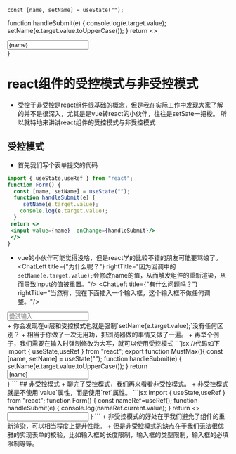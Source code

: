 
    const [name, setName] = useState("");
  function handleSubmit(e) {
    console.log(e.target.value);
     setName(e.target.value.toUpperCase());
  }
 return <>
 <div className='h-12 p-3 w-full bg-slate-600 rounded-lg'>
 <input value={name} placeholder='强制大写'  onChange={handleSubmit}/>
</div>
 </>
}

# react组件的受控模式与非受控模式
+ 受控于非受控是react组件很基础的概念，但是我在实际工作中发现大家了解的并不是很深入，尤其是是vue转react的小伙伴，往往是setSate一把梭。
所以就特地来讲讲react组件的受控模式与非受控模式
## 受控模式
+ 首先我们写个表单提交的代码
```jsx
import { useState,useRef } from "react";
function Form() {
  const [name, setName] = useState("");
  function handleSubmit(e) {
     setName(e.target.value);
    console.log(e.target.value); 
  }
 return <>
 <input value={name}  onChange={handleSubmit}/>
 </>
}
```
+ vue的小伙伴可能觉得没啥，但是react学的比较不错的朋友可能要骂娘了。
<ChatLeft title={"为什么呢？"} rightTitle="因为回调中的`setName(e.target.value);`会修改name的值，从而触发组件的重新渲染，从而导致input的值被重置。"/>
<ChatLeft title={"有什么问题吗？"} rightTitle="当然有，我在下面插入一个输入框，这个输入框不做任何调整。"/>
<div className='h-12 p-3 w-full bg-slate-600 rounded-lg'>
<input className='border-gray-800' placeholder='尝试输入'/>
</div>
+ 你会发现在ui层和受控模式也就是强制`setName(e.target.value);`没有任何区别？
+ 相当于你做了一次无用功，把浏览器做的事情又做了一遍。
<ChatLeft title={"受控模式就一点用也没有吗？"} rightTitle="当然不是，受控模式的好处在于可以实现表单的校验，比如输入框的长度限制，输入框的类型限制，输入框的必填限制等等。 这也是为社么antd的表单组件是受控模式的原因。"/>
+ 再举个例子，我们需要在输入时强制修改为大写，就可以使用受控模式
<MustMax/>
```jsx
//代码如下
import { useState,useRef } from "react";
export function MustMax(){
    const [name, setName] = useState("");
  function handleSubmit(e) {
     setName(e.target.value.toUpperCase());
  }
 return <div className='h-12 p-3 w-full bg-slate-600 rounded-lg'>
 <input value={name} placeholder='强制大写'  onChange={handleSubmit}/>
</div>
 </>
}
```
## 非受控模式
+ 聊完了受控模式，我们再来看看非受控模式。
+ 非受控模式就是不使用`value`属性，而是使用`ref`属性。
```jsx
import { useState,useRef } from "react";
function Form() {
const nameRef=useRef();
  function handleSubmit(e) {
     console.log(nameRef.current.value);
  }
 return <>
 <input defaultValue={""}  onChange={handleSubmit} ref={nameRef}/>
 </>
}
```
+ 非受控模式的好处在于我们避免了组件的重新渲染，可以相当程度上提升性能。
+ 但是非受控模式的缺点在于我们无法很优雅的实现表单的校验，比如输入框的长度限制，输入框的类型限制，输入框的必填限制等等。